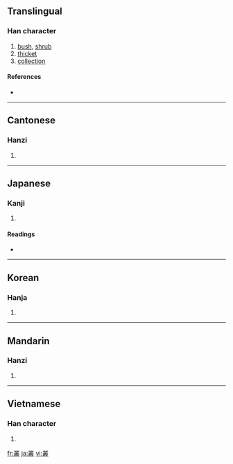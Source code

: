 {{also|丛}}
==Translingual==

===Han character===
{{Han char|rn=29|rad=又|as=16|sn=18|four=3214<sub>7</sub>|canj=廿金廿水 (TCTE)}}

# [[bush]], [[shrub]]
# [[thicket]]
# [[collection]]

====References====
* {{Han ref|kx=0167.120|dkj=03220|dj=0379.080|hdz=10402.150|uh=53E2|ud=21474|bh=C24F|bd=49743}}

----

==Cantonese==

===Hanzi===
{{yue-hanzi|jyut=|y=chung4}}

# {{defn|Cantonese|sort=又16}}

----

==Japanese==

===Kanji===
{{ja-kanji|grade=|rs=又16}}

# {{defn|Japanese}}

====Readings====
* {{ja-readings|on=[[そう]] (sō)|kun=[[くさむら]] (kusamura), [[むらがる]] (muragaru)}}

----

==Korean==

===Hanja===
{{ko-hanja|hangeul=총|rv=chong|mr=ch'ong}}

# {{defn|Korean|sort=又16}}

----

==Mandarin==

===Hanzi===
{{cmn-hanzi|sim=丛|pin=[[cóng]] ([[cong2]])|wg=ts'ung<sup>2</sup>}}

# {{defn|Mandarin|sort=又16}}

----

==Vietnamese==

===Han character===
{{vi-hantu|[[tùng]], [[tòng]]|rs=又16}}

# {{defn|Vietnamese|sort=又16}}

[[fr:叢]]
[[ja:叢]]
[[vi:叢]]